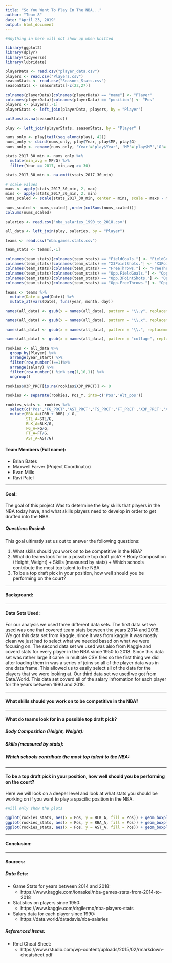 ```yaml
---
title: "So You Want To Play In The NBA..."
author: "Team 8"
date: "April 23, 2019"
output: html_document
---
```


```r
#Anything in here will not show up when knitted

library(ggplot2)
library(dplyr)
library(tidyverse)
library(lubridate)

playerData <- read.csv("player_data.csv")
players <- read.csv("Players.csv")
seasonStats <- read.csv("Seasons_Stats.csv")
seasonStats <- seasonStats[-c(22,27)]

colnames(playerData)[colnames(playerData) == "name"] <- "Player"
colnames(playerData)[colnames(playerData) == "position"] <- "Pos"
players <- players[,-1]
playerStats <- left_join(playerData, players, by = "Player")

colSums(is.na(seasonStats))

play <- left_join(playerStats, seasonStats, by = "Player" )

nums_only <- play[tail(seq_along(play), 42)]
nums_only <- cbind(nums_only, play$Year, play$MP, play$G)
nums_only <- rename(nums_only, 'Year'='play$Year', 'MP'='play$MP','G'='play$G')

stats_2017_30_min <- nums_only %>%
  mutate(min_avg = MP/G) %>%
  filter(Year == 2017, min_avg >= 30)

stats_2017_30_min <- na.omit(stats_2017_30_min)

# scale values
maxs <- apply(stats_2017_30_min, 2, max)
mins <- apply(stats_2017_30_min, 2, min)
nums_scaled <- scale(stats_2017_30_min, center = mins, scale = maxs - mins)

nums_scaled <- nums_scaled[ ,order(colSums(nums_scaled))]
colSums(nums_scaled)

salaries <- read.csv('nba_salaries_1990_to_2018.csv')

all_data <- left_join(play, salaries, by = "Player")

teams <- read.csv("nba.games.stats.csv")

team_stats <- teams[,-1]

colnames(team_stats)[colnames(team_stats) == "FieldGoals."] <- "FieldGoals_PRCT"
colnames(team_stats)[colnames(team_stats) == "X3PointShots."] <- "X3PointShots_PRCT"
colnames(team_stats)[colnames(team_stats) == "FreeThrows."] <- "FreeThrow_PRCT"
colnames(team_stats)[colnames(team_stats) == "Opp.FieldGoals."] <- "Opp.FieldGoal_PRCT"
colnames(team_stats)[colnames(team_stats) == "Opp.3PointShots."] <- "Opp.3PointShot_PRCT"
colnames(team_stats)[colnames(team_stats) == "Opp.FreeThrows."] <- "Opp.FreeThrow_PRCT"

teams <- teams %>%
  mutate(Date = ymd(Date)) %>% 
  mutate_at(vars(Date), funs(year, month, day))

names(all_data) <- gsub(x = names(all_data), pattern = "\\.y", replacement = "_Y")

names(all_data) <- gsub(x = names(all_data), pattern = "\\.x", replacement = "_X")

names(all_data) <- gsub(x = names(all_data), pattern = "\\.", replacement = "_PRCT")

names(all_data) <- gsub(x = names(all_data), pattern = "collage", replacement = "college_X")

rookies <- all_data %>%
  group_by(Player) %>%
  arrange(year_start) %>%
  filter(row_number()==1)%>%
  arrange(salary) %>%
  filter(row_number() %in% seq(1,10,1)) %>%
  ungroup()

rookies$X3P_PRCT[is.na(rookies$X3P_PRCT)] <- 0

rookies <- separate(rookies, Pos_Y, into=c('Pos','Alt_pos'))

rookies_stats <- rookies %>%
  select(c('Pos','FG_PRCT','AST_PRCT','TS_PRCT','FT_PRCT','X3P_PRCT','X2P_PRCT','TOV_PRCT','ORB','DRB','STL','BLK', 'FG', 'FT', 'G', 'AST')) %>%
  mutate(RBA_A=(ORB + DRB) / G,
         STL_A=STL/G,
         BLK_A=BLK/G,
         FG_A=FG/G,
         FT_A=FT/G,
         AST_A=AST/G)
```

#### Team Members (Full name):  
  * Brian Bates  
  * Maxwell Farver (Project Coordinator)
  * Evan Mills  
  * Ravi Patel  

***
#### Goal:
The goal of this project Was to determine the key skills that players in the NBA today have, and what skills players need to develop in order to get drafted into the NBA.

##### Questions Rasied:
This goal ultimatly set us out to answer the following questions:

  1. What skills should you work on to be competitive in the NBA?
  2. What do teams look for in a possible top draft pick?
    + Body Composition (Height, Weight)
    + Skills (measured by stats)
    + Which schools contribute the most top talent to the NBA
  3. To be a top draft pick in your position, how well should you be performing on the court?


***
#### Background:

***
#### Data Sets Used:
For our analysis we used three different data sets. The first data set we used was one that covered team stats between the years 2014 and 2018. We got this data set from Kaggle, since it was from kaggle it was mostly clean we just had to select what we needed based on what we were focusing on.
The second data set we used was also from Kaggle and coverd stats for every player in the NBA since 1950 to 2018. Since this data set was rather large it came in multiple CSV files so the first thing we did after loading them in was a series of joins so all of the player data was in one data frame. This allowed us to easily select all of the data for the players that we were looking at.
Our third data set we used we got from Data.World. This data set coverd all of the salary infromation for each player for the years between 1990 and 2018.

***
#### What skills should you work on to be competitive in the NBA?

***
#### What do teams look for in a possible top draft pick?

##### Body Composition (Height, Weight):

##### Skills (measured by stats):

##### Which schools contribute the most top talent to the NBA:

***
#### To be a top draft pick in your position, how well should you be performing on the court?
Here we will look on a deeper level and look at what stats you should be working on if you want to play a spacific position in the NBA.
```r
#Will only show the plots

ggplot(rookies_stats, aes(x = Pos, y = BLK_A, fill = Pos)) + geom_boxplot() + xlab("Position") + ylab("Block Average") + ggtitle("Average Blocks by Position")
ggplot(rookies_stats, aes(x = Pos, y = RBA_A, fill = Pos)) + geom_boxplot() + xlab("Position") + ylab("Rebound Average") + ggtitle("Average Rebounds by Position")
ggplot(rookies_stats, aes(x = Pos, y = AST_A, fill = Pos)) + geom_boxplot() + xlab("Position") + ylab("Assist Average") + ggtitle("Average Assists by Position")
```

***
#### Conclusion:

***
#### Sources:
##### Data Sets:
  * Game Stats for years between 2014 and 2018:
    + https://www.kaggle.com/ionaskel/nba-games-stats-from-2014-to-2018  
  * Statistics on players since 1950:
    + https://www.kaggle.com/drgilermo/nba-players-stats 
  * Salary data for each player since 1990:
    + https://data.world/datadavis/nba-salaries 
    
##### Referenced Items:
  * Rmd Cheat Sheet:
    + https://www.rstudio.com/wp-content/uploads/2015/02/rmarkdown-cheatsheet.pdf



